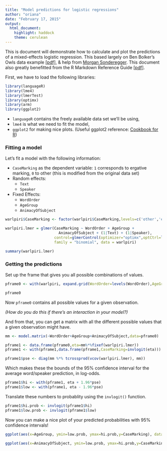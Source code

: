 ```yaml
---
title: "Model predictions for logistic regressions"
author: "oriana"
date: "February 17, 2015"
output:
  html_document:
    highlight: haddock
    theme: cerulean
---
```


This is document will demonstrate how to calculate and plot the predictions of a mixed-effects logistic regression. This based largely on Ben Bolker's Owls data example [[pdf]](http://glmm.wdfiles.com/local--files/examples/Owls.pdf), & help from [Morgan Sonderegger](people.linguistics.mcgill.ca/~morgan/). This document also greatly benefitted from the R Markdown Reference Guide [[pdf]](http://rmarkdown.rstudio.com/RMarkdownReferenceGuide.pdf).

First, we have to load the following libraries:
```r
library(languageR)
library(lme4)
library(lmerTest)
library(optimx)
library(arm)
library(ggplot2)
```

* `languageR` contains the freely available data set we'll be using,
* `lme4` is what we need to fit the model,
* `ggplot2` for making nice plots. (Useful ggplot2 reference: [Cookbook for R](http://www.cookbook-r.com/Graphs/))

### Fitting a model

Let's fit a model with the following information:

* `CaseMarking` as the dependent variable: `1` corresponds to ergative marking, `0` to other (this is modified from the original data set) 
* Random effects:
	+ `Text`
	+ `Speaker`
* Fixed Effects:
	+ `WordOrder`
	+ `AgeGroup`
	+ `AnimacyOfSubject`

```r
warlpiri$CaseMarking <- factor(warlpiri$CaseMarking,levels=c('other','ergative'))
````

```r
warlpiri.lmer = glmer(CaseMarking ~ WordOrder + AgeGroup +
                        AnimacyOfSubject + (1|Text) + (1|Speaker),
                      control=glmerControl(optimizer="optimx",optCtrl=list(method="nlminb")),
                      family = "binomial", data = warlpiri)

summary(warlpiri.lmer)


```


### Getting the predictions

Set up the frame that gives you all possible combinations of values. 

```r
pframe0 <- with(warlpiri, expand.grid(WordOrder=levels(WordOrder),AgeGroup=levels(AgeGroup),AnimacyOfSubject=levels(AnimacyOfSubject)))

pframe0
```

Now `pframe0` contains all possible values for a given observation. 

*(How do you do this if there's an interaction in your model?)*

And from that, you can get a matrix with all the different possible values that a given observation might have. 
```r
mm <- model.matrix(~WordOrder+AgeGroup+AnimacyOfSubject,data=pframe0)

pframe1 <- data.frame(pframe0,eta=mm%*%fixef(warlpiri.lmer))
pframe1 <- with(pframe1,data.frame(pframe1,CaseMarking=invlogit(eta)))

pframe1$pse <- diag(mm %*% tcrossprod(vcov(warlpiri.lmer), mm))
```
Which makes these the bounds of the 95% confidence interval for the average word/speaker prediction, in log-odds. 
```r
pframe1$hi <- with(pframe1, eta + 1.96*pse)
pframe1$low <- with(pframe1, eta - 1.96*pse)
```

Translate these numbers to probablity using the `invlogit()` function. 

```r
pframe1$hi.prob <- invlogit(pframe1$hi)
pframe1$low.prob <- invlogit(pframe1$low)
```

Now you can make a nice plot of your predicted probabilities with 95% confidence intervals!

```r
ggplot(aes(x=AgeGroup, ymin=low.prob, ymax=hi.prob,y=CaseMarking), data=pframe1) + geom_errorbar(aes(color=AnimacyOfSubject),width=0.2) + geom_point(aes(color=AnimacyOfSubject)) + coord_cartesian(ylim=c(0, 1)) + facet_wrap(~AnimacyOfSubject+WordOrder) + ggtitle('Predicted probability ')
```

```r
ggplot(aes(x=AnimacyOfSubject, ymin=low.prob, ymax=hi.prob,y=CaseMarking), data=pframe1) + geom_errorbar(aes(width=0.2,color=AgeGroup))+ coord_cartesian(ylim=c(0, 1)) + ggtitle('Predicted probability ') + facet_grid(~WordOrder)
```




